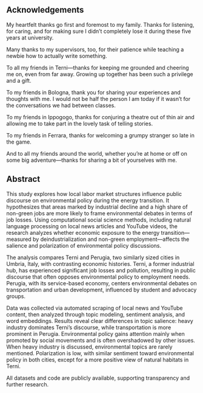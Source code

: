 ## Acknowledgements {.unnumbered}

My heartfelt thanks go first and foremost to my family. Thanks for listening, for caring, and for making sure I didn’t completely lose it during these five years at university.

Many thanks to my supervisors, too, for their patience while teaching a newbie how to actually write something.

To all my friends in Terni—thanks for keeping me grounded and cheering me on, even from far away. Growing up together has been such a privilege and a gift.

To my friends in Bologna, thank you for sharing your experiences and thoughts with me. I would not be half the person I am today if it wasn't for the conversations we had between classes.

To my friends in Ippogogo, thanks for conjuring a theatre out of thin air and allowing me to take part in the lovely task of telling stories.

To my friends in Ferrara, thanks for welcoming a grumpy stranger so late in the game.

And to all my friends around the world, whether you’re at home or off on some big adventure—thanks for sharing a bit of yourselves with me.

## Abstract {.unnumbered}

This study explores how local labor market structures influence public discourse on environmental policy during the energy transition. It hypothesizes that areas marked by industrial decline and a high share of non-green jobs are more likely to frame environmental debates in terms of job losses. Using computational social science methods, including natural language processing on local news articles and YouTube videos, the research analyzes whether economic exposure to the energy transition—measured by deindustrialization and non-green employment—affects the salience and polarization of environmental policy discussions.

The analysis compares Terni and Perugia, two similarly sized cities in Umbria, Italy, with contrasting economic histories. Terni, a former industrial hub, has experienced significant job losses and pollution, resulting in public discourse that often opposes environmental policy to employment needs. Perugia, with its service-based economy, centers environmental debates on transportation and urban development, influenced by student and advocacy groups.

Data was collected via automated scraping of local news and YouTube content, then analyzed through topic modeling, sentiment analysis, and word embeddings. Results reveal clear differences in topic salience: heavy industry dominates Terni’s discourse, while transportation is more prominent in Perugia. Environmental policy gains attention mainly when promoted by social movements and is often overshadowed by other issues. When heavy industry is discussed, environmental topics are rarely mentioned. Polarization is low, with similar sentiment toward environmental policy in both cities, except for a more positive view of natural habitats in Terni.

All datasets and code are publicly available, supporting transparency and further research.
